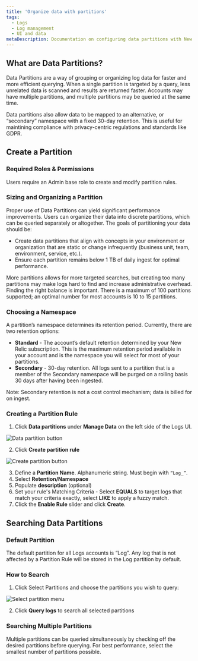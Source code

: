 ```yaml
---
title: 'Organize data with partitions'
tags:
  - Logs
  - Log management
  - UI and data
metaDescription: Documentation on configuring data partitions with New Relic Logs.
---
```


## What are Data Partitions?

Data Partitions are a way of grouping or organizing log data for faster and more efficient querying. When a single partition is targeted by a query, less unrelated data is scanned and results are returned faster. Accounts may have multiple partitions, and multiple partitions may be queried at the same time.

Data partitions also allow data to be mapped to an alternative, or “secondary” namespace with a fixed 30-day retention. This is useful for maintining compliance with privacy-centric regulations and standards like GDPR.


## Create a Partition

### Required Roles & Permissions

Users require an Admin base role to create and modify partition rules.

### Sizing and Organizing a Partition

Proper use of Data Partitions can yield significant performance improvements. Users can organize their data into discrete partitions, which can be queried separately or altogether. The goals of partitioning your data should be:
* Create data partitions that align with concepts in your environment or organization that are static or change infrequently (business unit, team, environment, service, etc.).
* Ensure each partition remains below 1 TB of daily ingest for optimal performance.

More partitions allows for more targeted searches, but creating too many partitions may make logs hard to find and increase administrative overhead. Finding the right balance is important. There is a maximum of 100 partitions supported; an optimal number for most accounts is 10 to 15 partitions. 

### Choosing a Namespace

A partition’s namespace determines its retention period. Currently, there are two retention options:
* **Standard** - The account’s default retention determined by your New Relic subscription. This is the maximum retention period available in your account and is the namespace you will select for most of your partitions.
* **Secondary** - 30-day retention. All logs sent to a partition that is a member of the Secondary namespace will be purged on a rolling basis 30 days after having been ingested.

Note: Secondary retention is not a cost control mechanism; data is billed for on ingest.

### Creating a Partition Rule

1. Click  **Data partitions** under **Manage Data** on the left side of the Logs UI.

![Data partition button](./images/data-partition.png "Data partition button")

2. Click **Create partition rule**

![Create partition button](./images/create-partition.png "Create partition button")

3. Define a **Partition Name**. Alphanumeric string. Must begin with <code>“Log_”</code>.
4. Select **Retention/Namespace**
5. Populate **description** (optional)
6. Set your rule's Matching Criteria - Select **EQUALS** to target logs that match your criteria exactly, select **LIKE** to apply a fuzzy match. 
7. Click the **Enable Rule** slider and click **Create**.

## Searching Data Partitions

### Default Partition

The default partition for all Logs accounts is “Log”. Any log that is not affected by a Partition Rule will be stored in the Log partition by default.


### How to Search

1. Click Select Partitions and choose the partitions you wish to query:

![Select partition menu](./images/select-partitions.png "Select partition menu")

2. Click **Query logs** to search all selected partitions


### Searching Multiple Partitions

Multiple partitions can be queried simultaneously by checking off the desired partitions before querying. For best performance, select the smallest number of partitions possible.